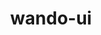 ---
type: "project"
title: "wando-ui"
description: "Component collection - built with TypeScript, styled with Tailwind CSS"
link: "https://github.com/iamseeley/wando-ui"
---